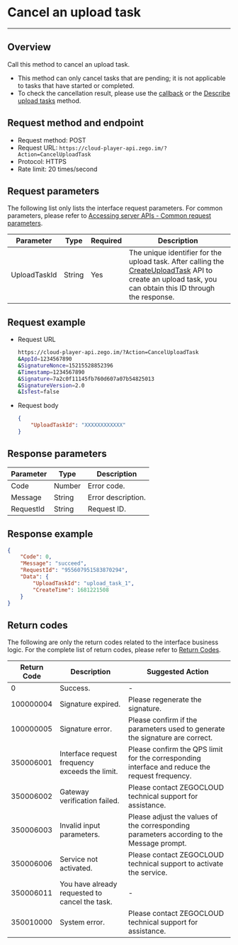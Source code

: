 # Cancel an upload task

- - -

## Overview

Call this method to cancel an upload task.

<Note title="Note">

- This method can only cancel tasks that are pending; it is not applicable to tasks that have started or completed.
- To check the cancellation result, please use the [callback](./Callback/Callback.mdx) or the [Describe upload tasks](./Describe%20Upload%20Tasks.mdx) method.
</Note>

## Request method and endpoint

- Request method: POST
- Request URL: `https://cloud-player-api.zego.im/?Action=CancelUploadTask`
- Protocol: HTTPS
- Rate limit: 20 times/second

## Request parameters

The following list only lists the interface request parameters. For common parameters, please refer to [Accessing server APIs - Common request parameters](./Accessing%20Server%20APIs.mdx#common-parameters).

| Parameter | Type | Required | Description |
|-----------|------|----------|-------------|
| UploadTaskId | String | Yes | The unique identifier for the upload task. After calling the [CreateUploadTask](./Create%20Upload%20task.mdx) API to create an upload task, you can obtain this ID through the response. |

## Request example

- Request URL
    ```bash
    https://cloud-player-api.zego.im/?Action=CancelUploadTask
    &AppId=1234567890
    &SignatureNonce=15215528852396
    &Timestamp=1234567890
    &Signature=7a2c0f11145fb760d607a07b54825013
    &SignatureVersion=2.0
    &IsTest=false
    ```

- Request body
    ```json
    {
        "UploadTaskId": "XXXXXXXXXXXX"
    }
    ```

## Response parameters

| Parameter | Type | Description |
|-----------|------|-------------|
| Code | Number | Error code. |
| Message | String | Error description. |
| RequestId | String | Request ID. |

## Response example

```json
{
    "Code": 0,
    "Message": "succeed",
    "RequestId": "955607951583870294",
    "Data": {
        "UploadTaskId": "upload_task_1",
        "CreateTime": 1681221508
    }
}
```

## Return codes

The following are only the return codes related to the interface business logic. For the complete list of return codes, please refer to [Return Codes](./Return%20Codes.mdx).

| Return Code | Description | Suggested Action |
|------------|-------------|------------------|
| 0 | Success. | - |
| 100000004 | Signature expired. | Please regenerate the signature. |
| 100000005 | Signature error. | Please confirm if the parameters used to generate the signature are correct. |
| 350006001 | Interface request frequency exceeds the limit. | Please confirm the QPS limit for the corresponding interface and reduce the request frequency. |
| 350006002 | Gateway verification failed. | Please contact ZEGOCLOUD technical support for assistance. |
| 350006003 | Invalid input parameters. | Please adjust the values of the corresponding parameters according to the Message prompt. |
| 350006006 | Service not activated. | Please contact ZEGOCLOUD technical support to activate the service. |
| 350006011 | You have already requested to cancel the task. | - |
| 350010000 | System error. | Please contact ZEGOCLOUD technical support for assistance. |
